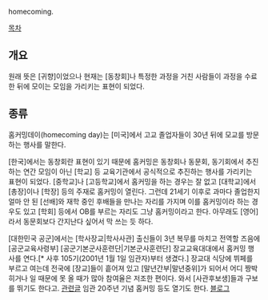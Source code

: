 homecoming.

[[목차]]
== 개요 ==
원래 뜻은 [귀향]이었으나 현재는 [동창회]나 특정한 과정을 거친 사람들이 과정을 수료한 뒤에 모이는 모임을 가리키는 표현이 되었다. 
== 종류 ==
홈커밍데이(homecoming day)는 [미국]에서 고교 졸업자들이 30년 뒤에 모교를 방문하는 행사를 말한다. 

[한국]에서는 동창회란 표현이 있기 때문에 홈커밍은 동창회나 동문회, 동기회에서 추진하는 연간 모임이 아닌 [학교] 등 교육기관에서 공식적으로 추진하는 행사를 가리키는 표현이 되었다. [중학교]나 [고등학교]에서 홈커밍을 하는 경우는 잘 없고 [대학교]에서 [총장]이나 [학장] 등의 주재로 홈커밍이 열린다. 그런데 21세기 이후로 과마다 졸업한지 얼마 안 된 [선배]와 재학 중인 후배들을 만나는 자리를 가지며 이를 홈커밍이라 하는 경우도 있고 [학회] 등에서 OB를 부르는 자리도 그냥 홈커밍이라고 한다. 아무래도 [영어]라서 동문회보다 간지난다 싶어서 막 쓰는 듯 하다.

[대한민국 공군]에서는 [학사장교|학사사관] 출신들이 3년 복무를 마치고 전역할 즈음에 [공군교육사령부] [공군기본군사훈련단|기본군사훈련단] 장교교육대대에서 홈커밍 행사를 연다.[* 사후 105기(2001년 1월 1일 임관자)부터 생겼다.] 장교대 식당에 뷔페를 부르고 여는데 전국에 [장교]들이 흩어져 있고 [말년간부|말년중위]가 되어서 어디 짱박히거나 일 때문에 못 올 때가 많아 참여율은 저조한 편이다. 와서 [사관후보생]들과 구보를 뛰기도 한다고. [http://hamahip.tistory.com/13 관련글] 임관 20주년 기념 홈커밍 등도 열기도 한다. [http://blog.naver.com/posrian?Redirect=Log&logNo=80130654853 블로그]
